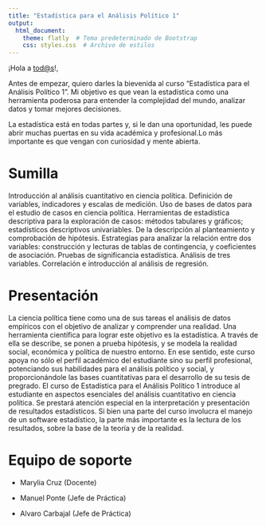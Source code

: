 ```yaml
---
title: "Estadística para el Análisis Político 1"
output: 
  html_document:
    theme: flatly  # Tema predeterminado de Bootstrap
    css: styles.css  # Archivo de estilos
---
```


¡Hola a [tod\@s](mailto:tod@s){.email}!,

Antes de empezar, quiero darles la bievenida al curso "Estadística para el Análisis Político 1". Mi objetivo es que vean la estadística como una herramienta poderosa para entender la complejidad del mundo, analizar datos y tomar mejores decisiones.

La estadística está en todas partes y, si le dan una oportunidad, les puede abrir muchas puertas en su vida académica y profesional.Lo más importante es que vengan con curiosidad y mente abierta.

# Sumilla

Introducción al análisis cuantitativo en ciencia política. Definición de variables, indicadores y escalas de medición. Uso de bases de datos para el estudio de casos en ciencia política. Herramientas de estadística descriptiva para la exploración de casos: métodos tabulares y gráficos; estadísticos descriptivos univariables. De la descripción al planteamiento y comprobación de hipótesis. Estrategias para analizar la relación entre dos variables: construcción y lecturas de tablas de contingencia, y coeficientes de asociación. Pruebas de significancia estadística. Análisis de tres variables. Correlación e introducción al análisis de regresión.

# Presentación

La ciencia política tiene como una de sus tareas el análisis de datos empíricos con el objetivo de analizar y comprender una realidad. Una herramienta científica para lograr este objetivo es la estadística. A través de ella se describe, se ponen a prueba hipótesis, y se modela la realidad social, económica y política de nuestro entorno. En ese sentido, este curso apoya no sólo el perfil académico del estudiante sino su perfil profesional, potenciando sus habilidades para el análisis político y social, y proporcionándole las bases cuantitativas para el desarrollo de su tesis de pregrado. El curso de Estadística para el Análisis Político 1 introduce al estudiante en aspectos esenciales del análisis cuantitativo en ciencia política. Se prestará atención especial en la interpretación y presentación de resultados estadísticos. Si bien una parte del curso involucra el manejo de un software estadístico, la parte más importante es la lectura de los resultados, sobre la base de la teoría y de la realidad.

# Equipo de soporte

-   Marylia Cruz (Docente)

-   Manuel Ponte (Jefe de Práctica)

-   Alvaro Carbajal (Jefe de Práctica)
